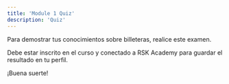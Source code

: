 ---
title: 'Module 1 Quiz'
description: 'Quiz'
---

Para demostrar tus conocimientos sobre billeteras, realice este examen.

Debe estar inscrito en el curso y conectado a RSK Academy para guardar el resultado en tu perfil.

¡Buena suerte!

<QuizList course='dev' module='01' numberOfQuestions={10} />
